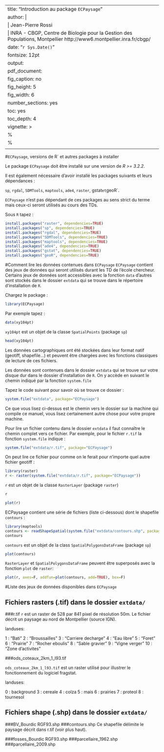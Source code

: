 
---
title: "Introduction au package `ECPaysage`"
author: | 
  | Jean-Pierre Rossi
  | INRA - CBGP, Centre de Biologie pour la Gestion des Populations, Montpellier http://www6.montpellier.inra.fr/cbgp/
date: "`r Sys.Date()`"
fontsize: 12pt
output:
   pdf_document:
     fig_caption: no
     fig_height: 5
     fig_width: 6
     number_sections: yes
     toc: yes
     toc_depth: 4
vignette: >
  %\VignetteIndexEntry{introduction_ecpaysage}
  %\VignetteEngine{knitr::rmarkdown}
  \usepackage[utf8]{inputenc}
---

#`ECPaysage`, versions de R` et autres packages à installer

Le package `ECPaysage` doit être installé sur une version de *R >= 3.2.2*.

Il est également nécessaire d'avoir installé les packages suivants et leurs dépendances :

`sp`, `rgdal`, `SDMTools`, `maptools`, `ade4`, `raster`, gstat` et `geoR`.

`ECPaysage` n'est pas dépendant de ces packages au sens strict du terme mais ceux-ci seront utilisés au cours des TDs.

Sous `R` tapez :
```r
install.packages("raster", dependencies=TRUE)
install.packages("sp", dependencies=TRUE)
install.packages("rgdal", dependencies=TRUE)
install.packages("SDMTools", dependencies=TRUE)
install.packages("maptools", dependencies=TRUE)
install.packages("ade4", dependencies=TRUE)
install.packages("gstat", dependencies=TRUE)
install.packages("geoR", dependencies=TRUE)
```

#Comment lire les données contenues dans `ECPaysage`
`ECPaysage` contient des jeux de données qui seront utilisés durant les TD de l'école chercheur. Certains jeux de données sont accessibles avec la fonction `data` d'autres sont stockés dans le dossier `extdata` qui se trouve dans le répertoire d'installation de `R`.

Chargez le package :

```r
library(ECPaysage)
```


Par exemple tapez :

```r
data(xy104pt)
```

`xy104pt` est un objet de la classe `SpatialPoints` (package `sp`) 

```r
head(xy104pt)
```

Les données cartographiques ont été stockées dans leur format natif (geotiff, shapefile...) et peuvent être chargées avec les fonctions classiques de lecture de ces fichiers.

Les données sont contenues dans le dossier `extdata` qui se trouve sur votre disque dur dans le dossier d'installation de `R`. On y accède en suivant le chemin indiqué par la fonction `system.file`

Tapez le code suivant pour savoir où se trouve ce dossier :

```r
system.file("extdata", package="ECPaysage")
```

Ce que vous lisez ci-dessus est le chemin vers le dossier sur la machine qui compile ce manuel, vous lisez certainement autre chose pour votre propre machine.

Pour lire un fichier contenu dans le dossier `extdata` il faut connaître le chemin complet vers ce fichier. Par exemple, pour le fichier `r.tif` la fonction `system.file` indique :

```r
system.file("extdata/r.tif", package="ECPaysage")
```

On peut lire ce fichier pour comme on le ferait pour n'importe quel autre fichier geotiff :

```r
library(raster)
r <- raster(system.file("extdata/r.tif", package="ECPaysage")) 
```

`r` est un objet de la classe `RasterLayer` (package `raster`)

```r
r
```

```r
plot(r)
```

ECPaysage contient une série de fichiers (liste ci-dessous) dont le shapefile `contours` :

```r
library(maptools)
contours <- readShapeSpatial(system.file("extdata/contours.shp", package="ECPaysage"))
contours
```

`contours` est un objet de la class `SpatialPolygonsDataFrame` (package `sp`)
  
```r
plot(contours)
```

`RasterLayer` et `SpatialPolygonsDataFrame` peuvent être superposés avec la fonction `plot`
 de `raster`:
 
```r
plot(r, axes=F, addfun=plot(contours, add=TRUE), box=F) 
```

#Liste des jeux de données disponibles dans `ECPaysage`

## Fichiers rasters (.tif) dans le dossier `extdata/`

###r.tif
`r` est un raster de 528 par 841 pixel de résolution 50m. Le fichier décrit un paysage au nord de Montpellier (source IGN).

landuses:

1 : "Bati"
2 : "Broussailles"
3 : "Carriere decharge"
4 : "Eau libre"
5 : "Foret"
6 : "Prairie"
7 : "Rocher eboulis"
8 : "Sable gravier"
9 : "Vigne verger"
10 : "Zone d'activites"

             

###ods_coteaux_2km_1_l93.tif

`ods_coteaux_2km_1_l93.tif` est un raster utilisé pour illustrer le fonctionnement du logiciel fragstat.

landuses:


0 : background
3 : cereale
4 : colza
5 : mais
6 : prairies
7 : proteol
8 : tournesol


## Fichiers shape (.shp) dans le dossier `extdata/`

###BV_Bourdic RGF93.shp
###contours.shp
Ce shapefile délimite le paysage décrit dans r.tif (voir plus haut).

###fosses_Bourdic RGF93.shp
###parcellaire_1962.shp
###parcellaire_2009.shp



